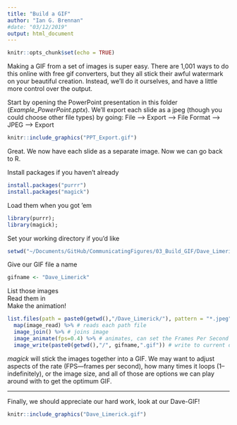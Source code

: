 ```yaml
---
title: "Build a GIF"
author: "Ian G. Brennan"
#date: "03/12/2019"
output: html_document
---
```


```r
knitr::opts_chunk$set(echo = TRUE)
```

Making a GIF from a set of images is super easy. There are 1,001 ways to do this online with free gif converters, but they all stick their awful watermark on your beautiful creation. Instead, we'll do it ourselves, and have a little more control over the output. 

Start by opening the PowerPoint presentation in this folder (*Example_PowerPoint.pptx*). We'll export each slide as a jpeg (though you could choose other file types) by going:
File --> Export --> File Format --> JPEG --> Export

```r
knitr::include_graphics("PPT_Export.gif")
```

Great. We now have each slide as a separate image. Now we can go back to R. 

Install packages if you haven't already
```r
install.packages("purrr")
install.packages("magick")
```

Load them when you got 'em
```r
library(purrr); 
library(magick);
```

Set your working directory if you'd like
```r
setwd("~/Documents/GitHub/CommunicatingFigures/03_Build_GIF/Dave_Limerick")
```

Give our GIF file a name
```r
gifname <- "Dave_Limerick"
```

List those images  
Read them in  
Make the animation!
```r
list.files(path = paste0(getwd(),"/Dave_Limerick/"), pattern = "*.jpeg", full.names = T) %>% 
  map(image_read) %>% # reads each path file
  image_join() %>% # joins image
  image_animate(fps=0.4) %>% # animates, can set the Frames Per Second or number of loops
  image_write(paste0(getwd(),"/", gifname,".gif")) # write to current dir
```

*magick* will stick the images together into a GIF. We may want to adjust aspects of the rate (FPS---frames per second), how many times it loops (1--indefinitely), or the image size, and all of those are options we can play around with to get the optimum GIF. 

---

Finally, we should appreciate our hard work, look at our Dave-GIF!

```r
knitr::include_graphics("Dave_Limerick.gif")
```



